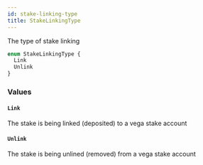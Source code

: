 ```yaml
---
id: stake-linking-type
title: StakeLinkingType
---
```


The type of stake linking

```graphql
enum StakeLinkingType {
  Link
  Unlink
}
```

### Values

#### `Link`

The stake is being linked (deposited) to a vega stake account

#### `Unlink`

The stake is being unlined (removed) from a vega stake account
